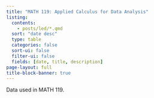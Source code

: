```yaml
---
title: "MATH 119: Applied Calculus for Data Analysis"
listing:
  contents: 
    - posts/led/*.qmd
  sort: "date desc"
  type: table
  categories: false
  sort-ui: false
  filter-ui: false
  fields: [date, title, description]
page-layout: full
title-block-banner: true
---
```



Data used in MATH 119.
